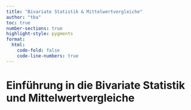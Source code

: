 ```yaml
---
title: "Bivariate Statistik & Mittelwertvergleiche"
author: "tba"
toc: true
number-sections: true
highlight-style: pygments
format:
  html:
    code-fold: false
    code-line-numbers: true
---
```


# Einführung in die Bivariate Statistik und Mittelwertvergleiche
